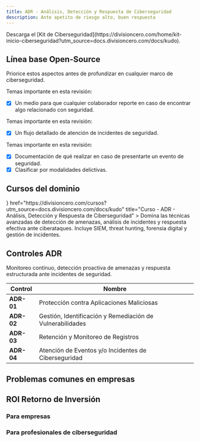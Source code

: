 ```yaml
---
title: ADR - Análisis, Detección y Respuesta de Ciberseguridad
description: Ante apetito de riesgo alto, buen respuesta
---
```



<Callout title="Quieres aprender más?">
  Descarga el [Kit de Ciberseguridad](https://divisioncero.com/home/kit-inicio-ciberseguridad?utm_source=docs.divisioncero.com/docs/kudo).
</Callout>


## Línea base Open-Source

Priorice estos aspectos antes de profundizar en cualquier marco de ciberseguridad.

<Accordions type="single">
  <Accordion title="1. Reporte de incidentes de eventos y/o incidentes de seguridad.">
  
  Temas importante en esta revisión:

  - [X] Un medio para que cualquier colaborador reporte en caso de encontrar algo relacionado con seguridad.
  
  </Accordion>
</Accordions>

<Accordions type="single">
  <Accordion title="2. Planes iniciales de mitigación masiva en protección de identidad.">
  
  Temas importante en esta revisión:

  - [X] Un flujo detallado de atención de incidentes de seguridad.
  
  </Accordion>
</Accordions>

<Accordions type="single">
  <Accordion title="3. Playbook para mitigación de eventos y/o incidentes de seguridad.">
  
  Temas importante en esta revisión:

  - [X] Documentación de qué realizar en caso de presentarte un evento de seguridad.
  - [X] Clasificar por modalidades delictivas.
  
  </Accordion>
</Accordions>


## Cursos del dominio

<Cards>
  <Card
    icon={<GraduationCap />}
    href="https://divisioncero.com/cursos?utm_source=docs.divisioncero.com/docs/kudo"
    title="Curso - ADR - Análisis, Detección y Respuesta de Ciberseguridad"
  >
    Domina las técnicas avanzadas de detección de amenazas, análisis de incidentes y respuesta efectiva ante ciberataques. Incluye SIEM, threat hunting, forensia digital y gestión de incidentes.
  </Card>
</Cards>


## Controles ADR

Monitoreo continuo, detección proactiva de amenazas y respuesta estructurada ante incidentes de seguridad.

<Accordions>
<Accordion title="4 Controles ADR">

| Control | Nombre |
|---------|--------|
| **ADR-01** | Protección contra Aplicaciones Maliciosas |
| **ADR-02** | Gestión, Identificación y Remediación de Vulnerabilidades |
| **ADR-03** | Retención y Monitoreo de Registros |
| **ADR-04** | Atención de Eventos y/o Incidentes de Ciberseguridad |

</Accordion>
</Accordions>


## Problemas comunes en empresas

<Callout title="Nunca han sido atacados y no ven como prioridad la atención de incidentes de seguridad. Realmente son demasiado pequeños aún." type="warning"></Callout>
<Callout title="Guardar información y registros por tiempos indefinidos sin un para qué." type="warning"></Callout>
<Callout title="No mitigan vulnerabilidades, solo nuevas features." type="warning"></Callout>


## ROI Retorno de Inversión

### Para empresas

<Callout title="Almacene y procese solo lo que sea necesario, optimización presupuestal."></Callout>
<Callout title="Conozca que riesgos y vulnerabilidades tiene el negocio."></Callout>
<Callout title="El riesgo puede ser alto, pero tener una buena capacidad de respuesta puede marcar la diferencia."></Callout>

### Para profesionales de ciberseguridad

<Callout title="Conozca que realizar en caso de incidente de seguridad informática." type="success"></Callout>
<Callout title="Coordine, implemente y mejore la capacidad de respuesta de sus equipos." type="success"></Callout>
<Callout title="Mitigue masivamente vulnerabilidades." type="success"></Callout>